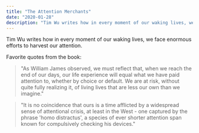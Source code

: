```yaml
---
title: "The Attention Merchants"
date: "2020-01-28"
description: "Tim Wu writes how in every moment of our waking lives, we face enormous efforts to harvest our attention."
---
```


Tim Wu writes how in every moment of our waking lives, we face enormous efforts to harvest our attention.

Favorite quotes from the book:

> "As William James observed, we must reflect that, when we reach the end of our days, our life experience will equal what we have paid attention to, whether by choice or default. We are at risk, without quite fully realizing it, of living lives that are less our own than we imagine."

> "It is no coincidence that ours is a time afflicted by a widespread sense of attentional crisis, at least in the West - one captured by the phrase 'homo distractus', a species of ever shorter attention span known for compulsively checking his devices."
